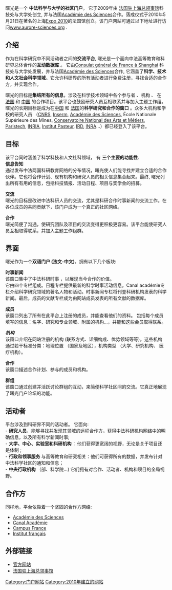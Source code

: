 曙光是一个 '''中法科学与大学的社区门户'''。 它于2009年由 [https://web.archive.org/web/20110927032510/http://www.consulfrance-shanghai.org/accueil.html 法国驻上海总领事馆]科技处与大学处创立, 并与法国[[Académie_des_Sciences|Académie des Sciences]]合作。落成仪式于2010年5月21日在著名的上海[[Expo_2010|Expo 2010]]的法国馆创立。该门户网站可通过以下地址进行访问[http://www.aurore-sciences.org www.aurore-sciences.org] {{Wayback|url=http://www.aurore-sciences.org/ |date=20200806155606 }}.


== 介绍 ==
作为在科学研究中不同活动者之间的'''交流平台''', 曙光是一个面向中法高等教育和科研界总体合作的'''互动数据库''' 。 它由[https://web.archive.org/web/20110927032510/http://www.consulfrance-shanghai.org/accueil.html Consulat général de France à Shanghai] 科技处与大学处发展，并与法国[[Académie_des_Sciences|Académie des Sciences]]合作, 它涵盖了'''科学、技术和人文社会科学领域'''。它允许科研界的所有活动者进行免费注册，寻找合适的合作方，并实现合作。

曙光的目标是'''集结所有的信息'''，涉及在科学技术领域中各个参与者 、机构 、 在 [[法国|法国]] 和 [[中国|中国]] 的合作项目。该平台也鼓励研究人员互相联系并与加入主题工作组。曙光的长期目标是成为在[[中国|中国]] 和 [[法国|法国]]的'''科学研究和合作的窗口''' 。众多大机构和学校的研究人员 （[[CNRS|CNRS]], [[Inserm|Inserm]], [[Académie_des_Sciences|Académie des Sciences]], École Nationale Supérieure des Mines, [[Conservatoire_National_des_Arts_et_Métiers|Conservatoire National des Arts et Métiers]], [[Paristech|Paristech]], [[INRIA|INRIA]], [[Institut_Pasteur|Institut Pasteur]], [[IRD|IRD]], [[INRA|INRA]]...）都已经登入了该平台。

== 目标==

该平台同时涵盖了科学科技和人文社科领域， 有 '''三个主要的功能性'''. <br /> 

'''信息告知''' <br /> 
通过发布中法两国科研教育网络的分布情况，曙光使人们能寻找并建立合适的合作伙伴。它也将合作计划、现有机构和研究人员的相关信息集合起来。最终, 曙光列出所有有用的信息，包括科技情报、活动日程、项目与奖学金的招募。

'''交流''' <br /> 
曙光的目标是改进中法科研人员的交流，尤其是科研合作时事新闻的交流工作。在各位成员的共同贡献下，该门户成为一个真正的社区网络。

'''合作'''<br /> 
曙光简便了沟通，使研究团队及项目的交流变得更积极更容易。该平台能使研究人员互相取得联系，并加入主题工作组群。

== 界面 ==

曙光作为一个'''双语门户 (法文-中文)'''，拥有以下几个板块: 

'''时事新闻''' <br /> 
该窗口集中了中法科研时事 ，以展现当今合作的价值。<br />它由四个专栏组成。日程专栏提供最新的科学时事活动信息。Canal académie专栏介绍科学研究领域的著名人物和活动。时事新闻专栏将刊登科研机构发表的科学新闻。最后，成员的文献专栏成为由网站成员发表的所有文献的数据库。

'''成员'''<br /> 
该窗口列出了所有在此平台上注册的成员，并能查看他们的资料。 包括每个成员填写的信息：名字、研究和专业领域、附属的机构…，并能和这些会员取得联系。

'''''机构''''' <br /> 
该窗口介绍在网站注册的机构 (联系方式、详细构成、优势领域等等)。这些机构通过若干标准分类：地理位置 （国家及地区），机构类型 （大学、研究机构、 医疗机构）。

'''合作''' <br /> 
该窗口描述合作计划、参与的成员和机构。

'''群组''' <br /> 
该窗口通过创建并活跃讨论群组的互动，来简便科学社区间的交流。它真正地展现了曙光门户论坛的功能。

== 活动者 ==

平台涉及到科研界不同的活动者。 它面向: <br />

- '''研究人员'''，能够寻找并发现其领域的远程合作方，获得中法科研机构网络中的明确信息，以及所有科学新闻时事; <br />
- '''大学、中心、实验室和科研机构''' ：他们获得更宽阔的视野，无论是关于项目还是体制 ; <br />
-  '''行政和领事服务''' 与高等教育和研究相关：他们可获得所有的数据，并发布针对中法科学社区的通知和信息；<br />
-  '''中央行政机构''' （部、科学院…) 它们拥有对合作、活动者、机构和项目的全局视野。 <br />

==合作方 ==

同样地，平台依靠着一个坚固的合作方网络:<br />

* [[L'Académie_des_Sciences|Académie des Sciences]]
* [[Canal_Académie|Canal Académie]]
* [[Campus_France|Campus France]]
* [[Institut_français|Institut français]]

==外部链接==
*[http://www.aurore-sciences.org 官方网站] {{Wayback|url=http://www.aurore-sciences.org/ |date=20200806155606 }}
*[https://web.archive.org/web/20110927032510/http://www.consulfrance-shanghai.org/accueil.html 法国驻上海总领事馆]


[[Category:门户网站|Category:门户网站]]
[[Category:2010年建立的网站|Category:2010年建立的网站]]
